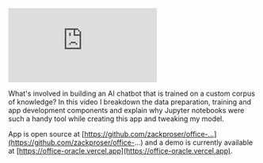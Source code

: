 <iframe 
  className="youtube-video"
  src="https://www.youtube.com/embed/I6ZcquRsfPU" 
  title="Building an AI chatbot with langchain, Pinecone.io, Jupyter notebooks and Vercel" 
  frameBorder="0" 
  allow="fullscreen">
</iframe>

What's involved in building an AI chatbot that is trained on a custom corpus of knowledge? In this video I breakdown the data preparation, training and app development components and explain why Jupyter notebooks were such a handy tool while creating this app and tweaking my model.

App is open source at [https://github.com/zackproser/office-...](https://github.com/zackproser/office-...) and a demo is currently available at [https://office-oracle.vercel.app](https://office-oracle.vercel.app).
